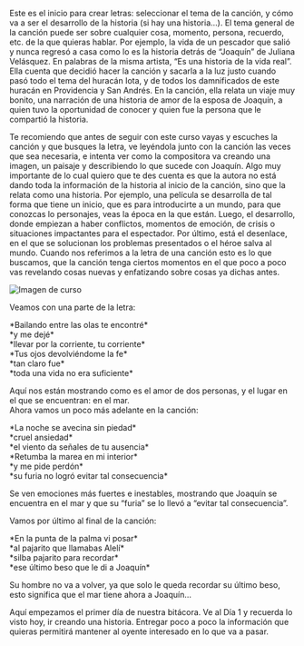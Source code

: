 
Este es el inicio para crear letras: seleccionar el tema de la canción, y cómo va a ser el desarrollo de la historia (si hay una historia…). El tema general de la canción puede ser sobre cualquier cosa, momento, persona, recuerdo, etc. de la que quieras hablar. Por ejemplo, la vida de un pescador que salió y nunca regresó a casa como lo es la historia detrás de “Joaquín” de Juliana Velásquez. En palabras de la misma artista, “Es una historia de la vida real”. Ella cuenta que decidió hacer la canción y sacarla a la luz justo cuando pasó todo el tema del huracán Iota, y de todos los damnificados de este huracán en Providencia y San Andrés. En la canción, ella relata un viaje muy bonito, una narración de una historia de amor de la esposa de Joaquín, a quien tuvo la oportunidad de conocer y quien fue la persona que le compartió la historia.

Te recomiendo que antes de seguir con este curso vayas y escuches la canción y que busques la letra, ve leyéndola junto con la canción las veces que sea necesaria, e intenta ver como la compositora va creando una imagen, un paisaje y describiendo lo que sucede con Joaquín. 
Algo muy importante de lo cual quiero que te des cuenta es que la autora no está dando toda la información de la historia al inicio de la canción, sino que la relata como una historia. Por ejemplo, una película se desarrolla de tal forma que tiene un inicio, que es para introducirte a un mundo, para que conozcas lo personajes, veas la época en la que están. Luego, el desarrollo, donde empiezan a haber conflictos, momentos de emoción, de crisis o situaciones impactantes para el espectador. Por último, está el desenlace, en el que se solucionan los problemas presentados o el héroe salva al mundo. Cuando nos referimos a la letra de una canción esto es lo que buscamos, que la canción tenga ciertos momentos en el que poco a poco vas revelando cosas nuevas y enfatizando sobre cosas ya dichas antes. 

<div className='flex justify-center'>
  <Image
    width={600}
    src="/picture1.jpg"
    alt="Imagen de curso"
    className="w-full"
  />
</div>

Veamos con una parte de la letra:

<p className="text-center block bg-primary/20 py-2 w-1/2 mx-auto rounded-lg text-foreground/70">
  *Bailando entre las olas te encontré*<br/>
  *y me dejé*<br/>
  *llevar por la corriente, tu corriente*<br/>
  *Tus ojos devolviéndome la fe*<br/>
  *tan claro fue*<br/>
  *toda una vida no era suficiente*<br/>
</p>
  Aquí nos están mostrando como es el amor de dos personas, y el lugar en el que se encuentran: en el mar.<br/>
  Ahora vamos un poco más adelante en la canción:

<p className="text-center block bg-primary/20 py-2 w-1/2 mx-auto rounded-lg text-foreground/70">
  *La noche se avecina sin piedad*<br/>
  *cruel ansiedad*<br/>
  *el viento da señales de tu ausencia*<br/>
  *Retumba la marea en mi interior*<br/>
  *y me pide perdón*<br/>
  *su furia no logró evitar tal consecuencia*
</p>

Se ven emociones más fuertes e inestables, mostrando que Joaquín se encuentra en el mar y que su “furia” se lo llevó a “evitar tal consecuencia”.

Vamos por último al final de la canción: 

<p className="text-center block bg-primary/20 py-2 w-1/2 mx-auto rounded-lg text-foreground/70">
  *En la punta de la palma vi posar*<br/>
  *al pajarito que llamabas Alelí*<br/>
  *silba pajarito para recordar*<br/>
  *ese último beso que le di a Joaquín*
</p>

Su hombre no va a volver, ya que solo le queda recordar su último beso, esto significa que el mar tiene ahora a Joaquín…
  
Aquí empezamos el primer día de nuestra bitácora. Ve al Día 1 y recuerda lo visto hoy, ir creando una historia. Entregar poco a poco la información que quieras permitirá mantener al oyente interesado en lo que va a pasar.    
